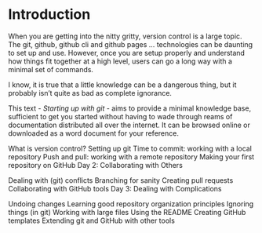 # Introduction {.unnumbered}

When you are getting into the nitty gritty, version control is a large topic.
The git, github, github cli and github pages ... technologies can be daunting to set up and use.
However, once you are setup properly and understand how things fit together at a high level, users can go a long way with a minimal set of commands.

I know, it is true that a little knowledge can be a dangerous thing, but it probably isn't quite as bad as complete ignorance.

This text - *Starting up with git* - aims to provide a minimal knowledge base, sufficient to get you started without having to wade through reams of documentation distributed all over the internet.
It can be browsed online or downloaded as a word document for your reference.

What is version control?
Setting up git
Time to commit: working with a local repository
Push and pull: working with a remote repository
Making your first repository on GitHub
Day 2: Collaborating with Others

Dealing with (git) conflicts
Branching for sanity
Creating pull requests
Collaborating with GitHub tools
Day 3: Dealing with Complications

Undoing changes
Learning good repository organization principles
Ignoring things (in git)
Working with large files
Using the README
Creating GitHub templates
Extending git and GitHub with other tools





